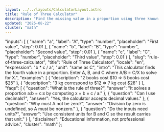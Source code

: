 ```yaml
---
layout: ../../layouts/CalculatorLayout.astro
title: "Rule of Three Calculator"
description: "Find the missing value in a proportion using three known numbers."
updated: "2025-08-22"
cluster: "math"
---
```



  "inputs": [
    {
      "name": "a",
      "label": "A",
      "type": "number",
      "placeholder": "First value",
      "step": 0.01
    },
    {
      "name": "b",
      "label": "B",
      "type": "number",
      "placeholder": "Second value",
      "step": 0.01
    },
    {
      "name": "c",
      "label": "C",
      "type": "number",
      "placeholder": "Third value",
      "step": 0.01
    }
  ],
  "slug": "rule-of-three-calculator",
  "title": "Rule of Three Calculator",
  "locale": "en",
  "expression": "b * c / a",
  "unit": "same as C",
  "intro": "This calculator finds the fourth value in a proportion. Enter A, B, and C where A/B = C/X to solve for X.",
  "examples": [
    { "description": "2 books cost $10 ⇒ 5 books cost $25" },
    { "description": "3 kg correspond to $12 ⇒ 7 kg cost $28" }
  ],
  "faqs": [
    {
      "question": "What is the rule of three?",
      "answer": "It solves a proportion a:b = c:x by computing x = b × c / a."
    },
    {
      "question": "Can I use decimals?",
      "answer": "Yes, the calculator accepts decimal values."
    },
    {
      "question": "Why must A not be zero?",
      "answer": "Division by zero is undefined, so A must be nonzero."
    },
    {
      "question": "Do the inputs need units?",
      "answer": "Use consistent units for B and C so the result carries that unit."
    }
  ],
  "disclaimer": "Educational information, not professional advice.",
  "cluster": "math"
};

<Calculator schema={schema} />
